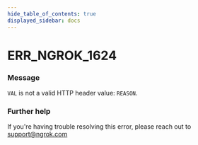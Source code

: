 ```yaml
---
hide_table_of_contents: true
displayed_sidebar: docs
---
```



# ERR_NGROK_1624

### Message

`VAL` is not a valid HTTP header value: `REASON`.

### Further help

If you're having trouble resolving this error, please reach out to [support@ngrok.com](mailto:support@ngrok.com?subject=Help%20with%20ERR_NGROK_1624)

<ErrorDetails error="err_ngrok_1624" />
